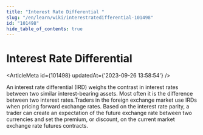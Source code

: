 ```yaml
---
title: "Interest Rate Differential "
slug: "/en/learn/wiki/interestratedifferential-101498"
id: "101498"
hide_table_of_contents: true
---
```



# Interest Rate Differential 

<ArticleMeta id={101498} updatedAt={'2023-09-26 13:58:54'} />
<div className='border-solid border-b border-t-0 my-4 border-[var(--ifm-color-gray-300)]' />

An interest rate differential (IRD) weighs the contrast in interest rates between two similar interest-bearing assets. Most often it is the difference between two interest rates.Traders in the foreign exchange market use IRDs when pricing forward exchange rates. Based on the interest rate parity, a trader can create an expectation of the future exchange rate between two currencies and set the premium, or discount, on the current market exchange rate futures contracts.
